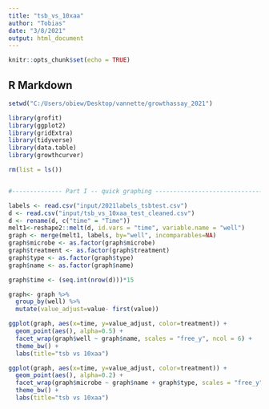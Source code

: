 ```yaml
---
title: "tsb_vs_10xaa"
author: "Tobias"
date: "3/8/2021"
output: html_document
---
```


```r
knitr::opts_chunk$set(echo = TRUE)
```

## R Markdown

```r


setwd("C:/Users/obiew/Desktop/vannette/growthassay_2021")

library(grofit)
library(ggplot2)
library(gridExtra)
library(tidyverse)
library(data.table)
library(growthcurver)

rm(list = ls())


#-------------- Part I -- quick graphing ----------------------------------------------

labels <- read.csv("input/2021labels_tsbtest.csv")
d <- read.csv("input/tsb_vs_10xaa_test_cleaned.csv")
d <- rename(d, c("time" = "Time"))
melt1<-reshape2::melt(d, id.vars = "time", variable.name = "well")
graph <- merge(melt1, labels, by="well", incomparables=NA)
graph$microbe <- as.factor(graph$microbe)
graph$treatment <- as.factor(graph$treatment)
graph$type <- as.factor(graph$type)
graph$name <- as.factor(graph$name)

graph$time <- (seq.int(nrow(d)))*15

graph<- graph %>%
  group_by(well) %>% 
  mutate(value_adjust=value- first(value))

ggplot(graph, aes(x=time, y=value_adjust, color=treatment)) +
  geom_point(aes(), alpha=0.5) +
  facet_wrap(graph$well ~ graph$name, scales = "free_y", ncol = 6) +
  theme_bw() +
  labs(title="tsb vs 10xaa")
```

```r

ggplot(graph, aes(x=time, y=value_adjust, color=treatment)) +
  geom_point(aes(), alpha=0.2) +
  facet_wrap(graph$microbe ~ graph$name + graph$type, scales = "free_y") +
  theme_bw() +
  labs(title="tsb vs 10xaa")

```

